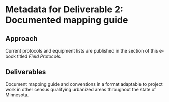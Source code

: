 # Metadata for Deliverable 2: Documented mapping guide

## Approach
Current protocols and equipment lists are published in the section of this e-book titled *Field Protocols.*

## Deliverables

Document mapping guide and conventions in a format adaptable to project work in other census qualifying urbanized areas throughout the state of Minnesota.
